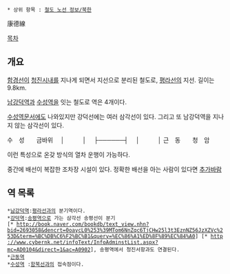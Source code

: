  * 상위 항목 : [[철도 노선 정보/북한]]

康德線

[[목차]]
== 개요 ==
[[함경선]]이 [[청진시]]내를 지나게 되면서 지선으로 분리된 철도로, [[평라선]]의 지선. 길이는 9.8km.

[[남강덕역]]과 [[수성역]]을 잇는 철도로 역은 4개이다.

[[수성역]]문서에도 나와있지만 강덕선에는 여러 삼각선이 있다. 그리고 또 남강덕역을 지나지 않는 삼각선이 있다.

수　성　{{{#000000 　}}}　{{{#000000 　}}}금바위
　│　{{{#000000 　}}}　{{{#000000 　}}}　{{{#000000 　}}}│
　├──────┤
　│　{{{#000000 　}}}　{{{#000000 　}}}　{{{#000000 　}}}│
근　동　{{{#000000 　}}}　{{{#000000 　}}}청　암

이런 특성으로 온갖 방식의 열차 운행이 가능하다. 

중간에 배선이 복잡한 조차장 시설이 있다. 정확한 배선을 아는 사람이 있다면 [[추가바람]]

== 역 목록 ==
 *[[남강덕역]]:[[평라선]]과의 분기역이다.
 *[[강덕역]]:[[송평역]]으로 가는 삼각선 송평선이 분기[* http://book.naver.com/bookdb/text_view.nhn?bid=2693058&dencrt=0oaycL0%253%39MTom6NnZqc6TjCHw25l3t3EznNZ56JzXZVc%253D&term=%BC%DB%C6%F2%BC%B1&query=%EC%86%A1%ED%8F%89%EC%84%A0] [* http://www.cybernk.net/infoText/InfoAdminstList.aspx?mc=AD0104&direct=1&ac=A0902], 송평역에서 청진서항과도 연결된다.
 *[[근동역]]
 *[[수성역]] :[[함북선]]과의 접속점이다.


